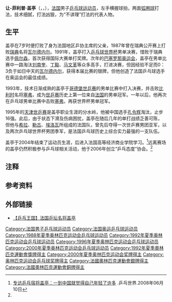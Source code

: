 {{noteTA|G1=Table Tennis}}
{{Infobox 乒乓球
| playername= 盖亭
| image= Mondial Ping - Press conference - 28.jpg
| imagesize=
| caption =  Mondial Ping 2013
| fullname = 
| nicknames =  
| hrank= 第1位
| club =  
| nationality = {{FRA}}
| playingstyle = 左手横板两面弧圈球 
| birthdate = {{birth date and age|1968|10|16}}<ref name="Gatien">{{Cite web |url=http://www.sports-reference.com/olympics/athletes/ga/jean-philippe-gatien-1.html |title=Jean-Philippe Gatien |accessdate=2013-04-10 |archive-date=2010-04-17 |archive-url=https://web.archive.org/web/20100417143210/http://www.sports-reference.com/olympics/athletes/ga/jean-philippe-gatien-1.html |dead-url=yes }}</ref>
| birthplace = {{FRA}}[[阿莱斯|阿莱斯]]
| height = {{height|m=1.78}}<ref name="Gatien"/>
| weight = {{weight|kg=73}}<ref name="Gatien"/>
| deathdate = 
| deathplace =
| medaltemplates=
{{MedalCompetition|[[奥林匹克运动会|奥林匹克运动会]]}}
{{MedalSilver|[[1992年夏季奥林匹克运动会乒乓球比赛|1992年 巴塞罗那]]|[[1992年夏季奥林匹克运动会乒乓球比赛－男子单打|男子单打]]}}
{{MedalBronze|[[2000年夏季奥林匹克运动会乒乓球比赛|2000年 悉尼]]|[[2000年夏季奥林匹克运动会乒乓球比赛－男子双打|男子双打]]}}
{{MedalCompetition|[[世界乒乓球锦标赛|世界乒乓球锦标赛]]}}
{{MedalGold|[[1993年世界乒乓球锦标赛|1993年 哥德堡]]|男子单打}}
{{MedalBronze|[[1995年世界乒乓球锦标赛|1995年 天津]]|男子双打}}
{{MedalSilver|[[1997年世界乒乓球锦标赛|1997年 曼彻斯特]]|男子团体}}
{{MedalBronze|[[1997年世界乒乓球锦标赛|1997年 曼彻斯特]]|男子双打}}
{{MedalCompetition|[[乒乓球世界杯|乒乓球世界杯]]}}
{{MedalSilver|1991年 吉隆坡|男子单打}}
{{MedalBronze|1991年 巴塞罗那|男子团体}}
{{MedalGold|1994年 台北|男子单打}}
{{MedalBronze|1994年 尼姆|男子团体}}
}}
'''让-菲利普·盖亭'''（{{Lang-fr|Jean-Philippe Gatien}}，{{IPA-fr|ʒɑ̃ filip ɡasjɛ̃}}{{NoteTag|根据法语发音应译作“加西安”}}，{{bd|1968年|10月16日}}），[[法国|法国]]男子[[乒乓球|乒乓球]][[运动员|运动员]]，左手横握球拍，两面[[弧圈球|弧圈球]]打法，技术细腻，打法凶狠，为“不讲理”打法的代表人物。

== 生平 ==
盖亭在7岁时便打败了身为法国地区乒协主席的父亲，1987年曾在瑞典公开赛上打败[[瑞典|瑞典]]名将[[瓦尔德内尔|瓦尔德内尔]]。1991年，盖亭打入[[乒乓球世界杯|乒乓球世界杯]]男单决赛，惜败于瑞典选手[[约尔根·佩尔森|佩尔森]]，首次获得国际大赛单打奖牌。次年的[[1992年夏季奥林匹克运动会|巴塞罗那奥运会]]，盖亭在男单比赛中一路淘汰[[刘南奎|刘南奎]]、[[丁毅　(乒乓球运动员)|丁毅]]、[[马文革|马文革]]等众多高手，打进决赛，但因经验不足而0：3负于如日中天的[[瓦尔德内尔|瓦尔德内尔]]，获得本届比赛的银牌，但他创造了法国乒乓球选手在奥运会的最佳成绩。

1993年，技术日渐成熟的盖亭于[[1993年世界乒乓球锦标赛|哥德堡世乒赛]]的男单比赛中打入决赛，并击败[[比利时|比利时]]名将[[让-米歇尔·塞弗|塞弗]]，成为[[世乒赛|世乒赛]]历史上第一位来自[[法国|法国]]的男单冠军。一年以后，他再次在乒乓球男单比赛中击败[[让-米歇尔·塞弗|塞弗]]，再获世界杯男单冠军。

1995年的[[1995年世界乒乓球锦标赛|天津世乒赛]]是盖亭职业生涯的分水岭，他被中国选手[[孔令辉|孔令辉]]淘汰，止步16强。此后，由于状态下滑及伤病困扰，盖亭在随后几年的单打战绩乏善可陈，但他与[[帕特里克·希拉|希拉]]、[[克里斯托夫·勒古|勒古]]、[[达米安·埃洛瓦|埃洛瓦]]所组成的法国队，曾先后夺得一次世乒赛男团亚军，以及两次乒乓球世界杯男团季军，是法国乒乓球历史上综合实力最强的一支队伍。

盖亭于2004年结束了运动员生涯，后进入法国高等经济商业学院学习。<ref name="Gatien2">[http://sports.sina.com.cn/o/2008-06-10/09443712827.shtml 专访乒乓宿将盖亭：一到中国就觉得自己年轻了许多] {{Wayback|url=http://sports.sina.com.cn/o/2008-06-10/09443712827.shtml |date=20200607013706 }}.乒乓世界.2008年06月10日</ref>远离赛场的盖亭仍然积极参与乒乓球相关活动，他于2006年创立“乒乓态度”协会。<ref name="Gatien2"/>

== 注释 ==
{{noteFoot}}

== 参考资料 ==
{{reflist}}

== 外部链接 ==
* [http://v.youku.com/v_show/id_XNTMwNzI5MzY0.html 【乒乓王国】法国乒坛名将盖亭] {{Wayback|url=http://v.youku.com/v_show/id_XNTMwNzI5MzY0.html |date=20200607013715 }}

{{commonscat|Jean-Philippe Gatien}}
{{世界乒乓球锦标赛男子单打冠军}}
{{世界杯乒乓球赛男子单打冠军}}
{{欧洲乒乓球锦标赛男子双打冠军}}
{{欧洲乒乓球锦标赛混合双打冠军}}
{{欧洲乒乓球锦标赛男子团体冠军}}
{{乒乓球男單世界第一}}

{{Authority control}}
{{DEFAULTSORT:Gatien, Jean-Philippe}}
[[Category:法国男子乒乓球运动员|Category:法国男子乒乓球运动员]]
[[Category:法国奥运乒乓球运动员|Category:法国奥运乒乓球运动员]]
[[Category:1988年夏季奥林匹克运动会乒乓球运动员|Category:1988年夏季奥林匹克运动会乒乓球运动员]]
[[Category:1992年夏季奥林匹克运动会乒乓球运动员|Category:1992年夏季奥林匹克运动会乒乓球运动员]]
[[Category:1996年夏季奥林匹克运动会乒乓球运动员|Category:1996年夏季奥林匹克运动会乒乓球运动员]]
[[Category:2000年夏季奥林匹克运动会乒乓球运动员|Category:2000年夏季奥林匹克运动会乒乓球运动员]]
[[Category:1992年夏季奧林匹克運動會獎牌得主|Category:1992年夏季奧林匹克運動會獎牌得主]]
[[Category:2000年夏季奥林匹克运动会奖牌得主|Category:2000年夏季奥林匹克运动会奖牌得主]]
[[Category:奥林匹克运动会乒乓球奖牌得主|Category:奥林匹克运动会乒乓球奖牌得主]]
[[Category:法國奧林匹克運動會銀牌得主|Category:法國奧林匹克運動會銀牌得主]]
[[Category:法國奧林匹克運動會銅牌得主|Category:法國奧林匹克運動會銅牌得主]]